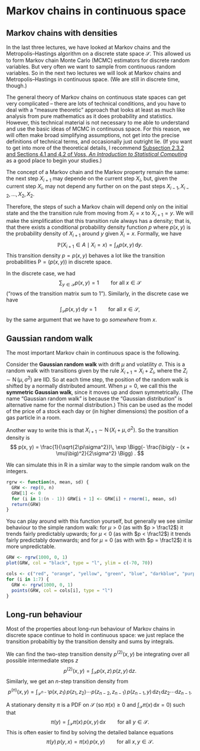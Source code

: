 # Markov chains in continuous space

## Markov chains with densities

In the last three lectures, we have looked at Markov chains and the Metropolis--Hastings algorithm on a discrete state space $\mathcal S$. This allowed us to form Markov chain Monte Carlo (MCMC) estimators for discrete random variables.
But very often we want to sample from continuous random variables. So in the next two lectures we will look at Markov chains and Metropolis--Hastings in continuous space. (We are still in discrete time, though.)

The general theory of Markov chains on continuous state spaces can get very complicated -- there are lots of technical conditions, and you have to deal with a "measure theoretic" approach that looks at least as much like analysis from pure mathematics as it does probability and statistics. However, this technical material is not necessary to me able to understand and use the basic ideas of MCMC in continuous space. For this reason, we will often make broad simplifying assumptions, not get into the precise definitions of technical terms, and occasionally just outright lie. (If you want to get into more of the theoretical details, I recommend [Subsection 2.3.2 and Sections 4.1 and 4.2 of Voss, *An Introduction to Statistical Computing*](https://leeds.primo.exlibrisgroup.com/permalink/44LEE_INST/1fj430b/cdi_askewsholts_vlebooks_9781118728031) as a good place to begin your studies.)

The concept of a Markov chain and the Markov property remain the same: the next step $X_{i+1}$ may depende on the current step $X_i$, but, given the current step $X_i$, may not depend any further on on the past steps $X_{i-1}, X_{i-2}, \dots, X_2, X_2$.

Therefore, the steps of such a Markov chain will depend only on the initial state and the the transition rule from moving from $X_i = x$ to $X_{i+1} = y$. We will make the simplification that this transition rule always has a density; that is, that there exists a conditional probability density function $p$ where $p(x, y)$ is the probability density of $X_{i+1}$ around $y$ given $X_i = x$. Formally, we have
$$ \mathbb P(X_{i+1} \in A \mid X_i = x) = \int_A p(x, y)\,\mathrm{d} y . $$
This transition density $p = p(x, y)$ behaves a lot like the transition probabilities $\mathsf P = (p(x,y))$ in discrete space.

In the discrete case, we had
$$\sum_{y \in \mathcal S} p(x, y) = 1 \qquad \text{for all } x\in \mathcal S $$
("rows of the transition matrix sum to 1"). Similarly, in the discrete case we have
$$ \int_{\mathcal S} p(x, y) \,\mathrm{d}y = 1 \qquad \text{for all } x\in \mathcal S ,$$
by the same argument that we have to go *somewhere* from $x$.

## Gaussian random walk

The most important Markov chain in continuous space is the following.

::: {#exm-gaussian1}
Consider the **Gaussian random walk** with drift $\mu$ and volatility $\sigma$. This is a random walk with transitions given by the rule $X_{i+1} = X_i + Z_i$, where the $Z_i \sim \operatorname{N}(\mu, \sigma^2)$ are IID. So at each time step, the position of the random walk is shifted by a normally distributed amount. When $\mu = 0$, we call this the **symmetric Gaussian walk**, since it moves up and down symmetrically. (The name "Gaussian random walk" is because the "Gaussian distribution" is alternative name for the normal distribution.) This can be used as the model of the price of a stock each day or (in higher dimensions) the position of a gas particle in a room.

Another way to write this is that $X_{i+1} \sim \operatorname{N}(X_i + \mu, \sigma^2)$. So the transition density is
$$ p(x, y) = \frac{1}{\sqrt{2\pi\sigma^2}}\, \exp \Bigg(- \frac{\big(y - (x + \mu)\big)^2}{2\sigma^2} \Bigg) . $$

We can simulate this in R in a similar way to the simple random walk on the integers.

```r
rgrw <- function(n, mean, sd) {
  GRW <- rep(0, n)
  GRW[1] <- 0
  for (i in 1:(n - 1)) GRW[i + 1] <- GRW[i] + rnorm(1, mean, sd)
  return(GRW)
}
```

You can play around with this function yourself, but generally we see similar behaviour to the simple random walk: for $\mu > 0$ (as with $p > \frac12$) it trends fairly predictably upwards; for $\mu < 0$ (as with $p < \frac12$) it trends fairly predictably downwards; and for $\mu = 0$ (as with with $p = \frac12$) it is more unpredictable.

```r
GRW <- rgrw(1000, 0, 1)
plot(GRW, col = "black", type = "l", ylim = c(-70, 70))

cols <- c("red", "orange", "yellow", "green", "blue", "darkblue", "purple")
for (i in 1:7) {
  GRW <- rgrw(1000, 0, 1)
  points(GRW, col = cols[i], type = "l")
}
```
:::

## Long-run behaviour

Most of the properties about long-run behaviour of Markov chains in discrete space continue to hold in continuous space: we just replace the transition probabiltiy by the transition density and sums by integrals.

We can find the two-step transition density $p^{(2)}(x, y)$ be integrating over all possible intermediate steps $z$
$$ p^{(2)}(x, y) = \int_{\mathcal S} p(x, z)\,p(z, y)\,\mathrm{d} z .$$
Similarly, we get an $n$-step transition density from 
$$ p^{(n)}(x, y) = \int_{\mathcal S^{n-1}} p(x, z_1)\,p(z_1,z_2)\cdots p(z_{n-2},z_{n-1})\,p(z_{n-1}, y)\, \mathrm{d}z_1 \, \mathrm{d}z_2 \cdots \mathrm{d}z_{n-1} . $$

A stationary density $\pi$ is a PDF on $\mathcal S$ (so $\pi(x) \geq 0$ and $\int_{\mathcal S}\pi(x)\,\mathrm{d}x = 0$) such that
$$ \pi(y) = \int_{\mathcal S} \pi(x) \,p(x,y) \,\mathrm{d}x \qquad \text{for all } y \in \mathcal S . $$
This is often easier to find by solving the detailed balance equations
$$ \pi(y)\,p(y, x) = \pi(x)\,p(x, y) \qquad \text{for all } x,y \in \mathcal S . $$

